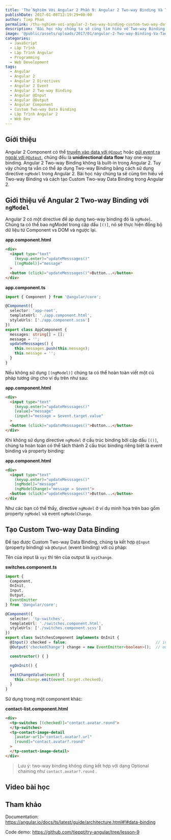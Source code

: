 ```yaml
---
title: 'Thử Nghiệm Với Angular 2 Phần 9: Angular 2 Two-way Binding Và Tạo Custom Two-way Data Binding'
publishDate: 2017-01-08T12:19:29+00:00
author: Tiep Phan
permalink: /thu-nghiem-voi-angular-2-two-way-binding-custom-two-way-data-binding/
description: 'Bài học này chúng ta sẽ cùng tìm hiểu về Two-way Binding và cách tạo Custom Two-way Data Binding trong Angular 2.'
image: '@public/assets/uploads/2017/01/angular-2-Two-way-Binding-Va-Tao-Custom-Two-way-Data-Binding.jpg'
categories:
  - JavaScript
  - Lập Trình
  - Lập Trình Angular
  - Programming
  - Web Development
tags:
  - Angular
  - Angular 2
  - Angular 2 Directives
  - Angular 2 Event
  - Angular 2 Two-way Binding
  - Angular @Input
  - Angular @Output
  - Angular Component
  - Custom Two-way Data Binding
  - Lập Trình Angular 2
  - Web Dev
---
```


## Giới thiệu

Angular 2 Component có thể <a href="/thu-nghiem-voi-angular-2-truyen-du-lieu-cho-component-voi-input/">truyền vào data với `@Input`</a> hoặc <a href="/thu-nghiem-voi-angular-2-component-event-voi-eventemitter-output/">gửi event ra ngoài với `@Output`</a>, chúng đều là **unidirectional data flow** hay one-way binding. Angular 2 Two-way Binding không là built-in trong Angular 2. Tuy vậy chúng ta vẫn có thể áp dụng Two-way Binding bằng cách sử dụng directive `ngModel` trong Angular 2. Bài học này chúng ta sẽ cùng tìm hiểu về Two-way Binding và cách tạo Custom Two-way Data Binding trong Angular 2.


## Giới thiệu về Angular 2 Two-way Binding với `ngModel`

Angular 2 có một directive để áp dụng two-way binding đó là `ngModel`. Chúng ta có thể bao ngModel trong cặp dấu `[()]`, nó sẽ thực hiện đồng bộ dữ liệu từ Component vs DOM và ngược lại.

**app.component.html**
```html
<div>
  <input type="text" 
    (keyup.enter)="updateMesssages()" 
    [(ngModel)]="message"
  >
  <button (click)="updateMesssages()">Button...</button>
</div>
```

**app.component.ts**

```ts
import { Component } from '@angular/core';

@Component({
  selector: 'app-root',
  templateUrl: './app.component.html',
  styleUrls: ['./app.component.scss']
})
export class AppComponent {
  messages: string[] = [];
  message = '';
  updateMesssages() {
    this.messages.push(this.message);
    this.message = '';
  }
}
```

Nếu không sử dụng `[(ngModel)]` chúng ta có thể hoàn toàn viết một cú pháp tương ứng cho ví dụ trên như sau:

**app.component.html**
```html
<div>
  <input type="text" 
    (keyup.enter)="updateMesssages()" 
    [value]="message" 
    (input)="message = $event.target.value"
  >
  <button (click)="updateMesssages()">Button...</button>
</div>
```

Khi không sử dụng directive `ngModel` ở cấu trúc binding bởi cặp dấu `[()]`, chúng ta hoàn toàn có thể tách thành 2 cấu trúc binding riêng biệt là event binding và property binding:

**app.component.html**
```html
<div>
  <input type="text" 
    (keyup.enter)="updateMesssages()" 
    [ngModel]="message" 
    (ngModelChange)="message = $event">
  <button (click)="updateMesssages()">Button...</button>
</div
```

Như các bạn có thể thấy,  directive `ngModel` ở ví dụ minh họa trên bao gồm property `ngModel` và event `ngModelChange`.

## Tạo Custom Two-way Data Binding

Để tạo được Custom Two-way Data Binding, chúng ta kết hợp `@Input` (property binding) và `@Output` (event binding) với cú pháp:

Tên của input là `xyz` thì tên của output là `xyzChange`.

**switches.component.ts**
```ts
import { 
  Component, 
  OnInit, 
  Input, 
  Output, 
  EventEmitter 
} from '@angular/core';

@Component({
  selector: 'tp-switches',
  templateUrl: './switches.component.html',
  styleUrls: ['./switches.component.scss']
})
export class SwitchesComponent implements OnInit {
  @Input() checked = false;                                       // input
  @Output('checkedChange') change = new EventEmitter<boolean>();  // output

  constructor() { }

  ngOnInit() {
  }
  emitChangeValue(event) {
    this.change.emit(event.target.checked);
  }
}
```

Sử dụng trong một component khác:

**contact-list.component.html**
```html
<div>
  <tp-switches [(checked)]="contact.avatar.round">
  </tp-switches>
  <tp-contact-image-detail
    [avatar-url]="contact.avatar?.url"
    [round]="contact.avatar?.round"
  >
  </tp-contact-image-detail>
</div>
```

> Lưu ý: two-way binding không dùng kết hợp với dạng Optional chaining như `contact.avatar?.round` .


## Video bài học

<Youtube id="pFYaN23PG8M" />


## Tham khảo

Documentation: <a href="https://angular.io/docs/ts/latest/guide/architecture.html#!#data-binding" target="_blank" rel="noopener noreferrer"> https://angular.io/docs/ts/latest/guide/architecture.html#!#data-binding</a>

Code demo: <a href="https://github.com/tieppt/try-angular/tree/lesson-9" target="_blank" rel="noopener noreferrer">https://github.com/tieppt/try-angular/tree/lesson-9</a>
